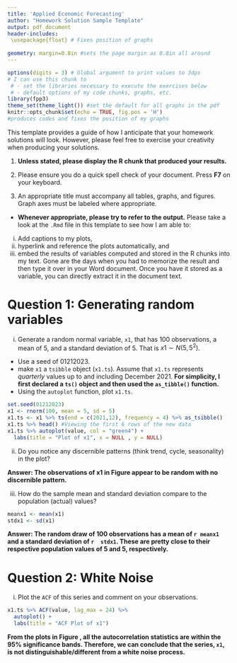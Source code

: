 ```yaml
---
title: 'Applied Economic Forecasting'
author: "Homework Solution Sample Template"
output: pdf_document
header-includes:
 \usepackage{float} # Fixes position of graphs
 
geometry: margin=0.8in #sets the page margin as 0.8in all around
---
```


```r
options(digits = 3) # Global argument to print values to 3dps
# I can use this chunk to 
 # - set the libraries necessary to execute the exercises below
 # - default options of my code chunks, graphs, etc.
library(fpp3)
theme_set(theme_light()) #set the default for all graphs in the pdf
knitr::opts_chunk$set(echo = TRUE, fig.pos = 'H') 
#produces codes and fixes the position of my graphs 
```

This template provides a guide of how I anticipate that your homework solutions will look. However, please feel free to exercise your creativity when producing your solutions. 

1. **Unless stated, please display the R chunk that produced your results.**

2. Please ensure you do a quick spell check of your document. Press **F7** on your keyboard.

3. An appropriate title must accompany all tables, graphs, and figures. Graph axes must be labeled where appropriate.

- **Whenever appropriate, please try to refer to the output.** Please take a look at the `.Rmd` file in this template to see how I am able to:

i. Add captions to my plots, 
ii. hyperlink and reference the plots automatically, and
iii. embed the results of variables computed and stored in the R chunks into my text. Gone are the days when you had to memorize the result and then type it over in your Word document. Once you have it stored as a variable, you can directly extract it in the document text.

# Question 1: Generating random variables

i. Generate a random normal variable, `x1`, that has 100 observations, a mean of 5, and a standard deviation of 5. That is $x1\sim N(5,5^2)$. 

- Use a seed of 01212023. 
- make `x1` a `tsibble` object (`x1.ts`). Assume that `x1.ts` represents *quarterly* values up to and including December 2021. **For simplicity, I first declared a `ts()` object and then used the `as_tibble()` function.**
- Using the `autoplot` function, plot `x1.ts`. 

```r

set.seed(01212023)
x1 <- rnorm(100, mean = 5, sd = 5)
x1.ts <- x1 %>% ts(end = c(2021,12), frequency = 4) %>% as_tsibble()
x1.ts %>% head() #Viewing the first 6 rows of the new data
x1.ts %>% autoplot(value, col = "green4") + 
  labs(title = "Plot of x1", x = NULL , y = NULL)
```
 
ii. Do you notice any discernible patterns (think trend, cycle, seasonality) in the plot?

**Answer: The observations of x1 in Figure \ref{fig:x1plots} appear to be random with no discernible pattern.**

iii. How do the sample mean and standard deviation compare to the population (actual) values?

```r
meanx1 <- mean(x1)
stdx1 <- sd(x1)
```

**Answer: The random draw of 100 observations has a mean of `r meanx1` and a standard deviation of `r  stdx1`. These are pretty close to their respective population values of 5 and 5, respectively.**

\newpage

# Question 2: White Noise

i. Plot the `ACF` of this series and comment on your observations.
```r
x1.ts %>% ACF(value, lag_max = 24) %>% 
  autoplot() + 
  labs(title = "ACF Plot of x1") 
```

**From the plots in Figure \ref{fig:x1acf}, all the autocorrelation statistics are within the 95% significance bands. Therefore, we can conclude that the series, `x1`,  is not distinguishable/different from a white noise process.**

